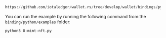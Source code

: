 ```python reference
https://github.com/iotaledger/wallet.rs/tree/develop/wallet/bindings/python/examples/8-mint-nft.py
```

You can run the example by running the following command from the `binding/python/examples` folder:

```bash
python3 8-mint-nft.py
```
